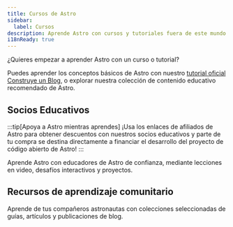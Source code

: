 ```yaml
---
title: Cursos de Astro
sidebar:
  label: Cursos
description: Aprende Astro con cursos y tutoriales fuera de este mundo.
i18nReady: true
---
```


¿Quieres empezar a aprender Astro con un curso o tutorial?

Puedes aprender los conceptos básicos de Astro con nuestro [tutorial oficial Construye un Blog](/es/tutorial/0-introduction/), o explorar nuestra colección de contenido educativo recomendado de Astro.

## Socios Educativos

:::tip[Apoya a Astro mientras aprendes]
¡Usa los enlaces de afiliados de Astro para obtener descuentos con nuestros socios educativos y parte de tu compra se destina directamente a financiar el desarrollo del proyecto de código abierto de Astro!
:::

Aprende Astro con educadores de Astro de confianza, mediante lecciones en video, desafíos interactivos y proyectos.

<LinkCard
  title="Learn Astro with Coding in Public"
  href="https://learnastro.dev/?code=ASTRO_PROMO"
  description="Un curso interactivo premium con más de 150 lecciones en video que te enseña cómo usar las herramientas y funciones integradas de Astro."
/>

<LinkCard
  title="Learn Astro with James Q Quick"
  href="https://scrimba.com/intro-to-astro-c00ar0fi5u?via=astro"
  description="Construye tu primer sitio en Astro con 35 lecciones interactivas de Scrimba, con video y IDE integrados en una única plataforma de aprendizaje."
/>

## Recursos de aprendizaje comunitario

Aprende de tus compañeros astronautas con colecciones seleccionadas de guías, artículos y publicaciones de blog.

<CardGrid>
<LinkCard
  title="Astro Tips"
  href="https://astro-tips.dev/"
  description="Recetas, tutoriales y consejos rápidos avanzados, inusuales, experimentales y escritos por la comunidad."
/>

<LinkCard
  title="Astro Support Squid"
  href="https://get.supportsquid.ink/"
  description="Un foro de soporte abierto y público de Astro y una base de conocimiento fuera del Discord de Astro."
/>
</CardGrid>


